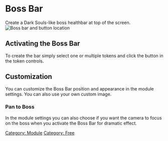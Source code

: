 
# Boss Bar

Create a Dark Souls-like boss healthbar at top of the screen. ![Boss bar
and button
location](Bossbarinterface.png 'Boss bar and button location')

## Activating the Boss Bar

To create the bar simply select one or multiple tokens and click the
button in the token controls.

## Customization

You can customize the Boss Bar position and appearance in the module
settings. You can also use your own custom image.

### Pan to Boss

In the module settings you can also choose if you want the camera to
focus on the boss when you activate the Boss Bar for dramatic effect.

[Category: Module](Category:_Module 'wikilink') [Category:
Free](Category:_Free 'wikilink')
